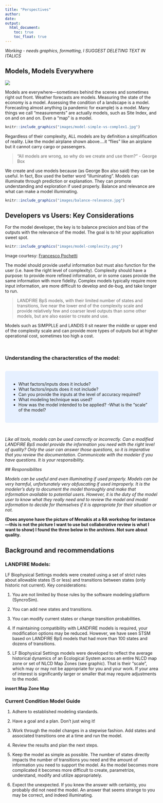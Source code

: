 ```yaml
---
title: "Perspectives"
author:
date: 
output:
  html_document:
    toc: true
    toc_float: true
---
```


*Working - needs graphics, formatting, I SUGGEST DELETING TEXT IN ITALICS*

## Models, Models Everywhere

![](images/models.png)

Models are everywhere—sometimes behind the scenes and sometimes right out front.  Weather forecasts are models. Measuring the state of the economy is a model. Assessing the condition of a landscape is a model.  Forecasting almost anything (a pandemic for example) is a model. Many things we call “measurements” are actually models, such as Site Index, and on and on and on. Even a “map” is a model.


```r
knitr::include_graphics("images/model-simple-vs-complex1.jpg")

```

Regardless of their complexity, ALL models are by definition a simplification of reality. Like the model airplane shown above….it “flies” like an airplane but it cannot carry cargo or passengers.

>"All models are wrong, so why do we create and use them?" - George Box

We create and use models because (as George Box also said) they can be useful. In fact, Box used the better word “illuminating”. Models can illuminate through prediction or explanation. They can promote understanding and exploration if used properly. Balance and relevance are what can make a model illuminating.

```r
knitr::include_graphics("images/balance-relevance.jpg")

```

## Developers vs Users: Key Considerations

For the model developer, the key is to balance precision and bias of the outputs with the relevance of the model. The goal is to hit your application sweet spot.

```r
knitr::include_graphics("images/model-complexity.png")

```

Image courtesy: [Francesco Pochetti](francescopochetti.com)
<br>

The model should provide useful information but must also function for the user (i.e. have the right level of complexity). Complexity should have a purpose: to provide more refined information, or in some cases provide the same information with more fidelity. Complex models typically require more input information, are more difficult to develop and de-bug, and take longer to run. 

>LANDFIRE BpS models, with their limited number of states and transitions, live near the lower end of the complexity scale and provide relatively few and coarser level outputs than some other models, but are also easier to create and use. 

Models such as SIMPPLLE and LANDIS II sit nearer the middle or upper end of the complexity scale and can provide more types of outputs but at higher operational cost, sometimes too high a cost.

<br>

### Understanding the characterstics of the model:
<br>
<style>
div.blue { background-color:#e6f0ff; border-radius: 5px; padding: 20px;}
</style>
<div class = "blue">
- What factors/inputs does it include? 
- What factors/inputs does it not include? 
- Can you provide the inputs at the level of accuracy required? 
- What modeling technique was used? 
- How was the model intended to be applied? 
-What is the “scale” of the model?
</div>
<br>

*Like all tools, models can be used correctly or incorrectly. Can a modified LANDFIRE BpS model provide the information you need with the right level of quality? Only the user can answer those questions, so it is imperative that you review the documentation. Communicate with the modeler if you have questions. It is your responsibility.*

*## Responsibilites*

*Models can be useful and even illuminating if used properly. Models can be very harmful, unfortunately very obfuscating if used improperly. It is the modeler’s duty to document the model thoroughly and make that information available to potential users. However, it is the duty of the model user to know what they really need and to review the model and model information to decide for themselves if it is appropriate for their situation or not.*

**(Does anyone have the picture of Menakis at a RA workshop for instance—this is not the picture I want to use but collaborative review is what I want to show) I found the three below in the archives. Not sure about quality.**


## Background and recommendations

### LANDFIRE Models:

LF Biophysical Settings models were created using a set of strict rules about allowable states (5 or less) and transitions between states (only historic not current). 
Key considerations:

1. You are not limited by those rules by the software modeling platform (SyncroSim). 

2. You can add new states and transitions. 

3. You can modify current states or change transition probabilities. 

4. If maintaining compatibility with LANDFIRE models is required, your modification options may be reduced. However, we have seen STSM based on LANDFIRE BpS models that had more than 100 states and dozens of transitions. 

5. LF Biophysical Settings models were developed to reflect the average historical dynamics of an Ecological System across an entire NLCD map zone or set of NLCD Map Zones (see graphic). That is their “scale”, which may or may not be appropriate for you and your work. If your area of interest is significantly larger or smaller that may require adjustments to the model.

**insert Map Zone Map**

### Current Condition Model Guide

1. Adhere to established modeling standards.

2. Have a goal and a plan. Don’t just wing it!

3. Work through the model changes in a stepwise fashion. Add states and associated transitions one at a time and run the model.

4. Review the results and plan the next steps.

5. Keep the model as simple as possible. The number of states directly impacts the number of transitions you need and the amount of information you need to support the model. As the model becomes more complicated it becomes more difficult to create, parametrize, understand, modify and utilize appropriately.

6. Expect the unexpected. If you knew the answer with certainty, you probably did not need the model. An answer that seems strange to you may be correct, and indeed illuminating.







